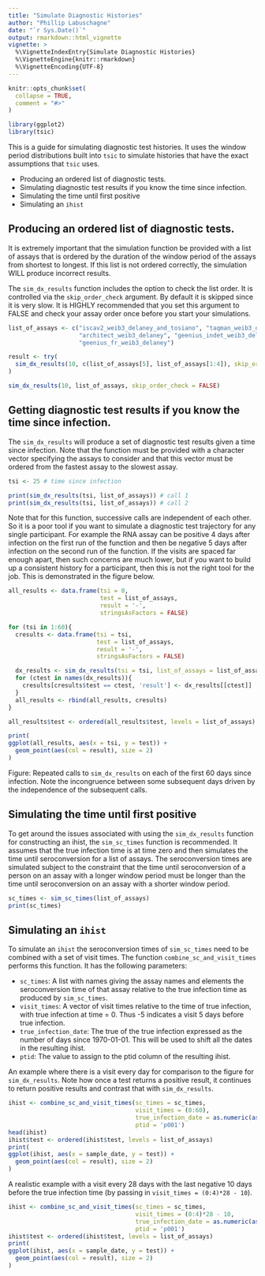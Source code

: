 ```yaml
---
title: "Simulate Diagnostic Histories"
author: "Phillip Labuschagne"
date: "`r Sys.Date()`"
output: rmarkdown::html_vignette
vignette: >
  %\VignetteIndexEntry{Simulate Diagnostic Histories}
  %\VignetteEngine{knitr::rmarkdown}
  %\VignetteEncoding{UTF-8}
---
```


```r
knitr::opts_chunk$set(
  collapse = TRUE,
  comment = "#>"
)
```

```r
library(ggplot2)
library(tsic)
```

This is a guide for simulating diagnostic test histories. It uses the window period distributions built into `tsic` to simulate histories that have the exact assumptions that `tsic` uses.

* Producing an ordered list of diagnostic tests.
* Simulating diagnostic test results if you know the time since infection.
* Simulating the time until first positive
* Simulating an `ihist`

## Producing an ordered list of diagnostic tests.

It is extremely important that the simulation function be provided with a list of assays that is ordered by the duration of the window period of the assays from shortest to longest. If this list is not ordered correctly, the simulation WILL produce incorrect results.

The `sim_dx_results` function includes the option to check the list order. It is controlled via the `skip_order_check` argument. By default it is skipped since it is very slow. It is HIGHLY recommended that you set this argument to FALSE and check your assay order once before you start your simulations.

```r
list_of_assays <- c("iscav2_weib3_delaney_and_tosiano", "taqman_weib3_delaney_and_manufacturer", 
                    "architect_weib3_delaney", "geenius_indet_weib3_delaney", 
                    "geenius_fr_weib3_delaney")

result <- try(
  sim_dx_results(10, c(list_of_assays[5], list_of_assays[1:4]), skip_order_check = FALSE)
)

sim_dx_results(10, list_of_assays, skip_order_check = FALSE)
```

## Getting diagnostic test results if you know the time since infection.

The `sim_dx_results` will produce a set of diagnostic test results given a time since infection. Note that the function must be provided with a character vector specifying the assays to consider and that this vector must be ordered from the fastest assay to the slowest assay.

```r
tsi <- 25 # time since infection

print(sim_dx_results(tsi, list_of_assays)) # call 1
print(sim_dx_results(tsi, list_of_assays)) # call 2
```

Note that for this function, successive calls are independent of each other. So it is a poor tool if you want to simulate a diagnostic test trajectory for any single participant. For example the RNA assay can be positive 4 days after infection on the first run of the function and then be negative 5 days after infection on the second run of the function. If the visits are spaced far enough apart, then such concerns are much lower, but if you want to build up a consistent history for a participant, then this is not the right tool for the job. This is demonstrated in the figure below.

```r
all_results <- data.frame(tsi = 0,
                          test = list_of_assays,
                          result = '-',
                          stringsAsFactors = FALSE)

for (tsi in 1:60){
  cresults <- data.frame(tsi = tsi,
                         test = list_of_assays,
                         result = '-',
                         stringsAsFactors = FALSE)

  dx_results <- sim_dx_results(tsi = tsi, list_of_assays = list_of_assays)
  for (ctest in names(dx_results)){
    cresults[cresults$test == ctest, 'result'] <- dx_results[[ctest]]
  }
  all_results <- rbind(all_results, cresults)
}

all_results$test <- ordered(all_results$test, levels = list_of_assays)

print(
ggplot(all_results, aes(x = tsi, y = test)) +
  geom_point(aes(col = result), size = 2)
)
```

Figure: Repeated calls to `sim_dx_results` on each of the first 60 days since infection. Note the incongruence between some subsequent days driven by the independence of the subsequent calls.

## Simulating the time until first positive

To get around the issues associated with using the `sim_dx_results` function for constructing an ihist, the `sim_sc_times` function is recommended. It assumes that the true infection time is at time zero and then simulates the time until seroconversion for a list of assays. The seroconversion times are simulated subject to the constraint that the time until seroconversion of a person on an assay with a longer window period must be longer than the time until seroconversion on an assay with a shorter window period.

```r
sc_times <- sim_sc_times(list_of_assays)
print(sc_times)
```

## Simulating an `ihist`

To simulate an `ihist` the seroconversion times of `sim_sc_times` need to be combined with a set of visit times. The function `combine_sc_and_visit_times` performs this function. It has the following parameters:

* `sc_times`: A list with names giving the assay names and elements the seroconversion time of that assay relative to the true infection time as produced by `sim_sc_times`.
* `visit_times`: A vector of visit times relative to the time of true infection, with true infection at time = 0. Thus -5 indicates a visit 5 days before true infection.
* `true_infection_date`: The true of the true infection expressed as the number of days since 1970-01-01. This will be used to shift all the dates in the resulting ihist.
* `ptid`: The value to assign to the ptid column of the resulting ihist.

An example where there is a visit every day for comparison to the figure for `sim_dx_results`. Note how once a test returns a positive result, it continues to return positive results and contrast that with `sim_dx_results`.

```r
ihist <- combine_sc_and_visit_times(sc_times = sc_times,
                                    visit_times = (0:60),
                                    true_infection_date = as.numeric(as.Date('2018-05-05')),
                                    ptid = 'p001')
head(ihist)
ihist$test <- ordered(ihist$test, levels = list_of_assays)
print(
ggplot(ihist, aes(x = sample_date, y = test)) +
  geom_point(aes(col = result), size = 2)
)
```

A realistic example with a visit every 28 days with the last negative 10 days before the true infection time (by passing in `visit_times = (0:4)*28 - 10`).

```r
ihist <- combine_sc_and_visit_times(sc_times = sc_times,
                                    visit_times = (0:4)*28 - 10,
                                    true_infection_date = as.numeric(as.Date('2018-05-05')),
                                    ptid = 'p001')
ihist$test <- ordered(ihist$test, levels = list_of_assays)
print(
ggplot(ihist, aes(x = sample_date, y = test)) +
  geom_point(aes(col = result), size = 2)
)
```
